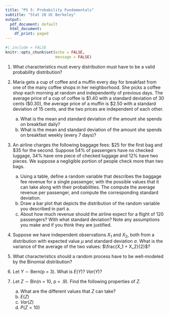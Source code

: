 ```yaml
---
title: "PS 5: Probability Fundamentals"
subtitle: "Stat 20 UC Berkeley"
output:
  pdf_document: default
  html_document:
    df_print: paged
---
```


```r
#| include = FALSE
knitr::opts_chunk$set(echo = FALSE,
                      message = FALSE)
```

1. What characteristics must every distribution must have to be a valid probability distribution?

1. Maria gets a cup of coffee and a muffin every day for breakfast from one of the many coffee shops in her neighborhood. She picks a coffee shop each morning at random and independently of previous days. The average price of a cup of coffee is \$1.40 with a standard deviation of 30 cents (\$0.30), the average price of a muffin is \$2.50 with a standard deviation of 15 cents, and the two prices are independent of each other.
    a. What is the mean and standard deviation of the amount she spends on 
breakfast daily?
    b. What is the mean and standard deviation of the amount she spends on 
breakfast weekly (every 7 days)?


1. An airline charges the following baggage fees: \$25 for the first bag and \$35 for the second. Suppose 54\% of passengers have no checked luggage, 34\% have one piece of checked luggage and 12\% have two pieces. We suppose a negligible portion of people check more than two bags.
    a. Using a table, define a random variable that describes the baggage fee revenue for a single passenger, with the possible values that it can take along with their probabilities.  The compute the average revenue per passenger, and compute the corresponding standard deviation.
    c. Draw a bar plot that depicts the distribution of the random variable you described in part a.
    b. About how much revenue should the airline expect for a flight of 120 passengers? With what standard deviation? Note any assumptions you make and if you think they are justified.

1. Suppose we have independent observations $X_1$ and $X_2$, both from a distribution with expected value $\mu$ and standard deviation $\sigma$. What is the variance of the average of the two values: $\frac{X_1 + X_2}{2}$?

1. What characteristics should a random process have to be well-modeled by the Binomial distribution?

1. Let $Y \sim \textrm{Bern(p = 3)}$. What is $E(Y)$? $Var(Y)$?

1. Let $Z \sim \textrm{Bin(n = 10, p = .9)}$. Find the following properties of $Z$.
    a. What are the different values that $Z$ can take? 
    b. $E(Z)$
    c. $Var(Z)$
    d. $P(Z = 10)$